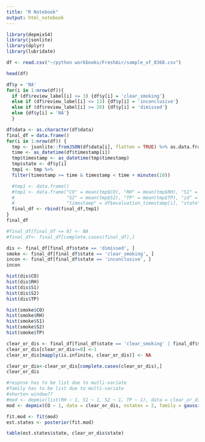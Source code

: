 ```yaml
---
title: "R Notebook"
output: html_notebook
---
```

```r
library(depmixS4)
library(jsonlite)
library(dplyr)
library(lubridate)
```


```r
df <- read.csv("~/python workbooks/FreshAir/sample_of_8368.csv")
```

```r
head(df)
```


```r
df$y = 'NA'
for(i in 1:nrow(df)){
  if (df$review_label[i] <= 3) {df$y[i] = 'clear_smoking'} 
  else if (df$review_label[i] <= 13) {df$y[i] = 'inconclusive'}
  else if (df$review_label[i] >= 20) {df$y[i] = 'dimissed'}
  else {df$y[i] = 'NA'}
  }
```


```r
df$data <- as.character(df$data)
final_df = data.frame()
for(i in 1:nrow(df)) {
  tmp <- jsonlite::fromJSON(df$data[i], flatten = TRUE) %>% as.data.frame
  time <- as_datetime(df$timestamp[i])
  tmp$timestamp <- as_datetime(tmp$timestamp)
  tmp$state <- df$y[i]
  tmp1 <- tmp %>%  
  filter(timestamp >= time & timestamp < time + minutes(10))

  #tmp1 <- data.frame()
  #tmp1 <- data.frame("CO" = mean(tmp$CO), "RH" = mean(tmp$RH), "S1" = mean(tmp$S1),
  #                   "S2" = mean(tmp$S2), "TP" = mean(tmp$TP), "id" = df$id[i],
  #                   "timestamp" = df$evaluation_timestamp[i], "state" = df$y[i])
  final_df <- rbind(final_df,tmp1)
}
final_df
```




```r
#final_df[final_df <= 0] <- NA
#final_df<- final_df[complete.cases(final_df),]
```
```r
dis <- final_df[final_df$state == 'dimissed', ]
smoke <- final_df[final_df$state == 'clear_smoking', ]
incon <- final_df[final_df$state == 'inconclusive', ]
incon
```

```r
hist(dis$CO)
hist(dis$RH)
hist(dis$S1)
hist(dis$S2)
hist(dis$TP)
```


```r
hist(smoke$CO)
hist(smoke$RH)
hist(smoke$S1)
hist(smoke$S2)
hist(smoke$TP)
```

```r
clear_or_dis <- final_df[final_df$state == 'clear_smoking' | final_df$state == 'dimissed',]
clear_or_dis[clear_or_dis<=0] <-1
clear_or_dis[mapply(is.infinite, clear_or_dis)] <- NA

clear_or_dis<-clear_or_dis[complete.cases(clear_or_dis),]
clear_or_dis
```





```r
#respnse has to be list due to mutli-variate
#family has to be list due to multi-variate
#shorten window??
#mod <- depmix(list(RH ~ 1, S1 ~ 1, S2 ~ 1, TP ~ 1), data = clear_or_dis, nstates = 2, family = list(gaussian(), gaussian(),gaussian() ,gaussian()))
mod <- depmix(CO ~ 1, data = clear_or_dis, nstates = 2, family = gaussian())
```

```r
fit.mod <- fit(mod)
est.states <- posterior(fit.mod)
```
```r
table(est.states$state, clear_or_dis$state)
```





